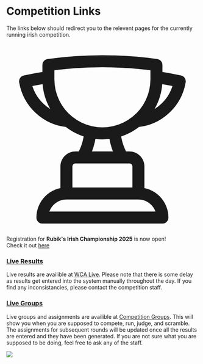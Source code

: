 
# Competition Links
The links below should redirect you to the relevent pages for the currently running irish competition.

<div className="alert alert-success shadow-lg">
  <div>
    <svg xmlns="http://www.w3.org/2000/svg" fill="none" viewBox="0 0 24 24" stroke-width="1.5" stroke="currentColor" class="size-6">
      <path stroke-linecap="round" stroke-linejoin="round" d="M16.5 18.75h-9m9 0a3 3 0 0 1 3 3h-15a3 3 0 0 1 3-3m9 0v-3.375c0-.621-.503-1.125-1.125-1.125h-.871M7.5 18.75v-3.375c0-.621.504-1.125 1.125-1.125h.872m5.007 0H9.497m5.007 0a7.454 7.454 0 0 1-.982-3.172M9.497 14.25a7.454 7.454 0 0 0 .981-3.172M5.25 4.236c-.982.143-1.954.317-2.916.52A6.003 6.003 0 0 0 7.73 9.728M5.25 4.236V4.5c0 2.108.966 3.99 2.48 5.228M5.25 4.236V2.721C7.456 2.41 9.71 2.25 12 2.25c2.291 0 4.545.16 6.75.47v1.516M7.73 9.728a6.726 6.726 0 0 0 2.748 1.35m8.272-6.842V4.5c0 2.108-.966 3.99-2.48 5.228m2.48-5.492a46.32 46.32 0 0 1 2.916.52 6.003 6.003 0 0 1-5.395 4.972m0 0a6.726 6.726 0 0 1-2.749 1.35m0 0a6.772 6.772 0 0 1-3.044 0" />
    </svg>
    <span>Registration for <b>Rubik's Irish Championship 2025</b> is now open!<br/>Check it out <a href="https://bit.ly/rubiksic25">here</a></span>
  </div>
</div>


### [Live Results](/redirects/wca-live)
Live results are availible at [WCA Live](/redirects/wca-live). Please note that there is some delay as results get entered into the system manually throughout the day. If you find any inconsistancies, please contact the competition staff.

### [Live Groups](/redirects/comp-groups)
Live groups and assignments are availible at [Competition Groups](/redirects/comp-groups). This will show you when you are supposed to compete, run, judge, and scramble. The assignments for subsequent rounds will be updated once all the results are entered and they have been generated. If you are not sure what you are supposed to be doing, feel free to ask any of the staff.

![](https://www.worldcubeassociation.org/files/WCAlogo_XL.jpg)



